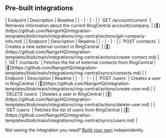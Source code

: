 
## Pre-built integrations

<AccordionGroup>


<Accordion title="Company">
| Endpoint | Description | Readme |
| - | - | - |
| `GET /account/current` | Retrieves information about the current RingCentral account/company. | [🔗](https://github.com/NangoHQ/integration-templates/blob/main/integrations/ring-central/actions/get-company-info.md) |
</Accordion>


<Accordion title="Contacts">
| Endpoint | Description | Readme |
| - | - | - |
| `POST /contacts` | Creates a new external contact in RingCentral. | [🔗](https://github.com/NangoHQ/integration-templates/blob/main/integrations/ring-central/actions/create-contact.md) |
| `GET /contacts` | Fetches the list of external contacts from RingCentral | [🔗](https://github.com/NangoHQ/integration-templates/blob/main/integrations/ring-central/syncs/contacts.md) |
</Accordion>


<Accordion title="Users">
| Endpoint | Description | Readme |
| - | - | - |
| `POST /users` | Creates a user in RingCentral | [🔗](https://github.com/NangoHQ/integration-templates/blob/main/integrations/ring-central/actions/create-user.md) |
| `DELETE /users` | Deletes a user in RingCentral | [🔗](https://github.com/NangoHQ/integration-templates/blob/main/integrations/ring-central/actions/delete-user.md) |
| `GET /users` | Fetches the list of users from RingCentral | [🔗](https://github.com/NangoHQ/integration-templates/blob/main/integrations/ring-central/syncs/users.md) |
</Accordion>

</AccordionGroup>

<Tip>Not seeing the integration you need? [Build your own](https://docs.nango.dev/guides/platform/functions) independently.</Tip>
